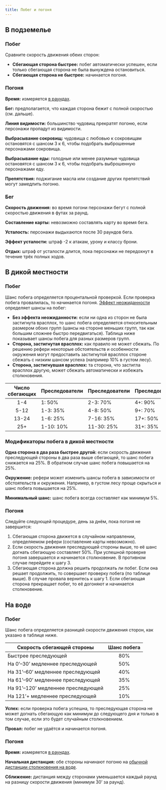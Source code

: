 ```yaml
---
title: Побег и погоня
---
```


## В подземелье

### Побег

Сравните скорость движения обеих сторон:

- **Сбегающая сторона быстрее:** побег автоматически успешен, если только сбегающая сторона не была вынуждена остановиться.
- **Сбегающая сторона не быстрее:** начинается погоня.

### Погоня

**Время:** измеряется [в раундах](/adventures/adventuring/time-weight-and-movement#единицы-измерения).

**Бег:** предполагается, что каждая сторона бежит с полной скоростью (см. дальше).

**Линия видимости:** большинство чудовищ прекратят погоню, если персонажи пропадут из видимости.

**Выбрасывание сокровищ:** чудовища с любовью к сокровищам остановятся с шансом 3 к 6, чтобы подобрать выброшенные персонажами сокровища.

**Выбрасывание еды:** голодные или менее разумные чудовища остановятся с шансом 3 к 6, чтобы подобрать выброшенную персонажами еду.

**Препятствия:** поджигание масла или создание других препятствий могут замедлить погоню.

### Бег

**Скорость движения:** во время погони персонажи бегут с полной скоростью движения в футах за раунд.

**Составление карты:** невозможно составлять карту во время бега.

**Усталость:** персонажи выдыхаются после 30 раундов бега.

**Эффект усталости:** штраф -2 к атакам, урону и классу брони.

**Отдых:** штраф от усталости длится, пока персонажи не передохнут в течение трёх полных ходов.

## В дикой местности

### Побег

Шанс побега определяется процентальной проверкой. Если проверка побега провалилась, то начинается погоня. [Эффект неожиданности](/adventures/encounters/encounters#эффект-неожиданности) определяет шансы на побег:

- **Без эффекта неожиданности:** если ни одна из сторон не была застигнута врасплох, то шанс побега определяется относительным размером обоих групп (шансы на стороне меньших групп, так как большим сложнее быстро передвигаться). Таблица ниже показывает шансы побега для разных размеров групп.
- **Сторона, застигнутая врасплох:** как правило не может сбежать. По решению рефери некоторые обстоятельств и особенности окружения могут предоставить застигнутой врасплох стороне сбежать с низким шансом успеха (например 10% в густом лесу).
- **Сторона, застигнувшая врасплох:** та сторона, что застигла врасплох другую, может сбежать автоматически и избежать столкновения.

| Число сбегающих | Преследователи | Преследователи | Преследователи |
| :-------------: | -------------- | -------------- | -------------- |
|       1-4       | 1: 50%         | 2-3: 70%       | 4+: 90%        |
|      5-12       | 1-3: 35%       | 4-8: 50%       | 9+: 70%        |
|      13-24      | 1-6: 25%       | 7-16: 35%      | 17+: 50%       |
|       25+       | 1-10: 10%      | 11-30: 25%     | 31+: 35%       |

### Модификаторы побега в дикой местности

**Одна сторона в два раза быстрее другой:** если скорость движения преследующей стороны в два раза выше сбегающей, то шанс побега снижается на 25%. В обратном случае шанс побега повышается на 25%.

**Окружение:** рефери может изменить шансы побега в зависимости от обстоятельств и окружения. Например, в густом лесу проще скрыться и шанс побега повышается на 25%.

**Минимальный шанс:** шанс побега всегда составляет как минимум 5%.

### Погоня

Следуйте следующей процедуре, день за днём, пока погоня не завершится:

1. Сбегающая сторона движется в случайном направлении, определяемом рефери (составление карты невозможно).
2. Если скорость движения преследующей стороны выше, то её шанс догнать сбегающую составляет 50%. При успешной проверке погоня завершается и начинается столкновение. В противном случае перейдите к шагу 3.
3. Сбегающая сторона должна решить продолжать ли побег. Если она решает продолжить, то совершает проверку побега (по таблице выше). В случае провала вернитесь к шагу 1. Если сбегающая сторона прекращает побег, то её догоняют и начинается столкновение.

## На воде

### Побег

Шанс побега определяется разницей скорости движения сторон, как указано в таблице ниже.

| Скорость сбегающей стороны         | Шанс побега |
| ---------------------------------- | :---------: |
| Быстрее преследующей               |     80%     |
| На 0’–30’ медленнее преследующей   |     50%     |
| На 31’–60’ медленнее преследующей  |     40%     |
| На 61’–90’ медленнее преследующей  |     35%     |
| На 91’–120’ медленнее преследующей |     25%     |
| На 121’+ медленнее преследующей    |     10%     |

**Успех:** если проверка побега успешна, то преследующая сторона не может догнать сбегающую как минимум до следующего дня и только в том случае, если это будет случайным столкновением.

**Провал:** побег не удаётся и начинается погоня.

### Погоня

**Время:** измеряется [в раундах](/adventures/adventuring/time-weight-and-movement#единицы-измерения).

**Начальная дистанция:** обе стороны начинают погоню на [обычной дистанции столкновения на воде](/adventures/adventuring/waterborne-adventuring#бродячие-чудовища).

**Сближение:** дистанция между сторонами уменьшается каждый раунд на разницу скорости движения (минимум 30’ за раунд).

